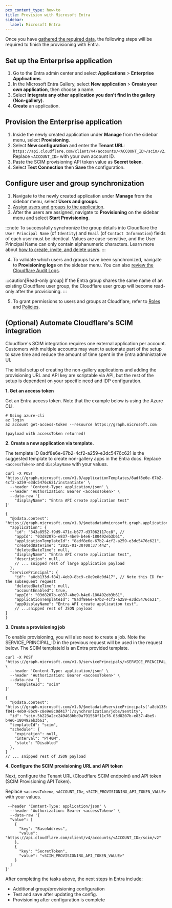 ```yaml
---
pcx_content_type: how-to
title: Provision with Microsoft Entra
sidebar:
  label: Microsoft Entra
---
```



<Render file="idp-group-deprecation" />

Once you have [gathered the required data](/fundamentals/account/account-security/scim-setup/#gather-the-required-data), the following steps will be required to finish the provisioning with Entra.

## Set up the Enterprise application

1. Go to the Entra admin center and select **Applications** > **Enterprise Applications**.
2. In the Microsoft Entra Gallery, select **New application** > **Create your own application**, then choose a name.
3. Select **Integrate any other application you don't find in the gallery (Non-gallery)**.
4. **Create** an application.

## Provision the Enterprise application

1. Inside the newly created application under **Manage** from the sidebar menu, select **Provisioning**.
2. Select **New configuration** and enter the **Tenant URL**: `https://api.cloudflare.com/client/v4/accounts/<ACCOUNT_ID>/scim/v2`. Replace `<ACCOUNT_ID>` with your own account ID.
3. Paste the SCIM provisioning API token value as **Secret token**.
4. Select **Test Connection** then **Save** the configuration.

## Configure user and group synchronization

1. Navigate to the newly created application under **Manage** from the sidebar menu, select **Users and groups**.
2. [Assign users and groups to the application](https://learn.microsoft.com/entra/identity/enterprise-apps/assign-user-or-group-access-portal).
3. After the users are assigned, navigate to **Provisioning** on the sidebar menu and select **Start Provisioning**.

:::note
To successfully synchronize the group details into Cloudflare the `User Principal Name` (of `Identity`) and `Email` (of `Contact Information`) fields of each user must be identical. Values are case-sensitive, and the User Principal Name can only contain alphanumeric characters. Learn more about [how to create, invite, and delete users](https://learn.microsoft.com/entra/fundamentals/how-to-create-delete-users). 
:::

4. To validate which users and groups have been synchronized, navigate to **Provisioning logs** on the sidebar menu. You can also [review the Cloudflare Audit Logs](/fundamentals/account/account-security/review-audit-logs/).

:::caution[Read-only group]
If the Entra group shares the same name of an existing Cloudflare user group, the Cloudflare user group will become read-only after the provisioning.
:::

5. To grant permissions to users and groups at Cloudflare, refer to [Roles](/fundamentals/manage-members/roles/) and [Policies](/fundamentals/manage-members/policies/).

## (Optional) Automate Cloudflare's SCIM integration

Cloudflare's SCIM integration requires one external application per account. Customers with multiple accounts may want to automate part of the setup to save time and reduce the amount of time spent in the Entra administrative UI.

The initial setup of creating the non-gallery applications and adding the provisioning URL and API key are scriptable via API, but the rest of the setup is dependent on your specific need and IDP configuration.

**1. Get an access token**

Get an Entra access token. Note that the example below is using the Azure CLI.

```
# Using azure-cli
az login
az account get-access-token --resource https://graph.microsoft.com

(payload with accessToken returned)
```
**2. Create a new application via template.**

The template ID 8adf8e6e-67b2-4cf2-a259-e3dc5476c621 is the suggested template to create non-gallery apps in the Entra docs. Replace `<accessToken>` and `displayName` with your values.

```curl title="Example request"
curl -X POST 'https://graph.microsoft.com/v1.0/applicationTemplates/8adf8e6e-67b2-4cf2-a259-e3dc5476c621/instantiate' \
  --header 'Content-Type: application/json' \
  --header 'Authorization: Bearer <accessToken>' \
  --data-raw '{
    "displayName": "Entra API create application test"
}'
```

```curl title="Example response"
{
  "@odata.context": "https://graph.microsoft.com/v1.0/$metadata#microsoft.graph.applicationServicePrincipal",
  "application": {
    "id": "343a8552-f9d9-471c-b677-d37062117cc8", //
    "appId": "03d8207b-e837-4be9-b4e6-180492eb3b61",
    "applicationTemplateId": "8adf8e6e-67b2-4cf2-a259-e3dc5476c621",
    "createdDateTime": "2025-01-30T00:37:44Z",
    "deletedDateTime": null,
    "displayName": "Entra API create application test",
    "description": null,
    // ... snipped rest of large application payload
  },
  "servicePrincipal": {
    "id": "a8cb133d-f841-4eb9-8bc9-c8e9e8c0d417", // Note this ID for the subsequent request 
    "deletedDateTime": null,
    "accountEnabled": true,
    "appId": "03d8207b-e837-4be9-b4e6-180492eb3b61",
    "applicationTemplateId": "8adf8e6e-67b2-4cf2-a259-e3dc5476c621",
    "appDisplayName": "Entra API create application test",
	// ...snipped rest of JSON payload
}
}
```

**3. Create a provisioning job**

To enable provisioning, you will also need to create a job. Note the SERVICE_PRINCIPAL_ID in the previous request will be used in the request below. The SCIM templateId is an Entra provided template.

```curl title="Example request"
curl -X POST 'https://graph.microsoft.com/v1.0/servicePrincipals/<SERVICE_PRINCIPAL_ID>/synchronization/jobs' \
  --header 'Content-Type: application/json' \
  --header 'Authorization: Bearer <accessToken>' \
  --data-raw '{ 
    "templateId": "scim"
}'
```

```curl title="Example response"
{
  "@odata.context": "https://graph.microsoft.com/v1.0/$metadata#servicePrincipals('a8cb133d-f841-4eb9-8bc9-c8e9e8c0d417')/synchronization/jobs/$entity",
  "id": "scim.5b223a2cc249463bbd9a791550f11c76.03d8207b-e837-4be9-b4e6-180492eb3b61",
  "templateId": "scim",
  "schedule": {
    "expiration": null,
    "interval": "PT40M",
    "state": "Disabled"
  },
}
// ... snipped rest of JSON payload
```

**4. Configure the SCIM provisioning URL and API token**

Next, configure the Tenant URL (Cloudflare SCIM endpoint) and API token (SCIM Provisioning API Token). 

Replace `<accessToken>`, `<ACCOUNT_ID>`, `<SCIM_PROVISIONING_API_TOKEN_VALUE>` with your values.

```curl title="Example request"
 --header 'Content-Type: application/json' \
  --header 'Authorization: Bearer <accessToken>' \
  --data-raw '{
  "value": [
    {
      "key": "BaseAddress",
      "value": "https://api.cloudflare.com/client/v4/accounts/<ACCOUNT_ID>/scim/v2"
    },
    {
      "key": "SecretToken",
      "value": "<SCIM_PROVISIONING_API_TOKEN_VALUE>"
    }
  ]
}'
```

After completing the tasks above, the next steps in Entra include:

- Additional group/provisioning configuration
- Test and save after updating the config.
- Provisioning after configuration is complete
